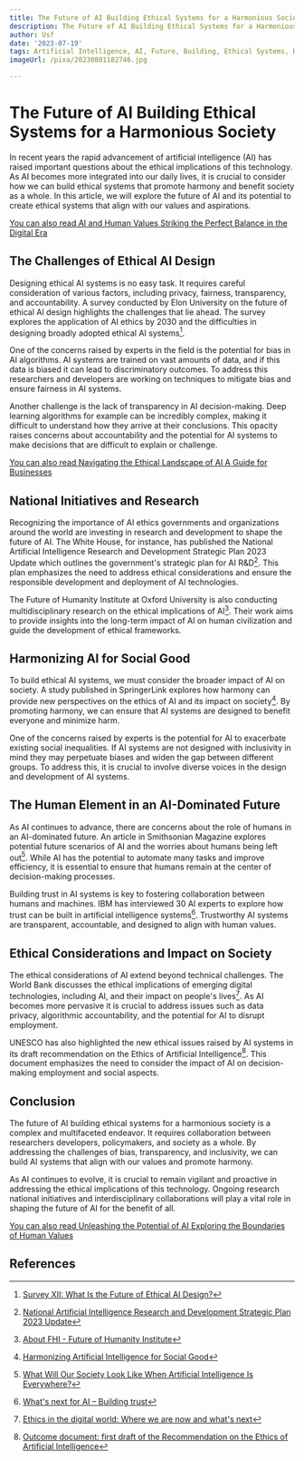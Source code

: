 ```yaml
---
title: The Future of AI Building Ethical Systems for a Harmonious Society
description: The Future of AI Building Ethical Systems for a Harmonious Society
author: Usf
date: '2023-07-19'
tags: Artificial Intelligence, AI, Future, Building, Ethical Systems, Harmonious Society
imageUrl: /pixa/20230801182746.jpg

---
```

# The  Future of AI Building Ethical  Systems for  a Harmonious Society

In recent years the  rapid advancement of artificial intelligence (AI) has raised important questions about the ethical implications of this technology. As AI  becomes  more integrated into our daily lives, it is crucial  to consider how we can build ethical systems that promote harmony and benefit society as a whole. In this article, we will explore the future of AI and its potential to create ethical systems that align with our values and aspirations.

[You can also read AI and  Human Values Striking  the Perfect Balance in the Digital Era](AI%20and%20Human%20Values%20Striking%20the%20Perfect%20Balance%20in%20the%20Digital%20Era)


## The Challenges of Ethical AI Design

Designing ethical AI systems is no easy  task.  It requires careful consideration of various factors, including  privacy, fairness, transparency, and accountability. A survey conducted by  Elon University on the future of  ethical AI design highlights the challenges that lie ahead. The survey explores  the application of  AI ethics by 2030 and the difficulties in designing broadly adopted ethical AI systems[^1].

One of the concerns raised by experts in the field is the potential for bias in AI algorithms. AI systems are  trained on vast amounts of data, and if this data is biased  it can lead to discriminatory outcomes. To address this researchers and developers are  working on techniques to mitigate bias and ensure fairness  in AI systems.

Another  challenge is the lack  of transparency in  AI decision-making.  Deep learning algorithms for example can be incredibly  complex, making it difficult to understand how they arrive at  their conclusions. This opacity raises concerns about accountability and  the potential for AI systems to make decisions that are difficult to explain or challenge.

[You can also read Navigating the Ethical Landscape of AI A Guide for Businesses](Navigating%20the%20Ethical%20Landscape%20of%20AI%20A%20Guide%20for%20Businesses)


## National Initiatives and Research

Recognizing  the importance of  AI ethics governments and organizations around the world are investing in research and development to shape the future of AI. The White House,  for instance, has published the National Artificial Intelligence Research and Development Strategic Plan 2023 Update which outlines the  government's strategic plan for AI R&D[^2]. This plan emphasizes the need to address ethical considerations  and ensure the responsible development and  deployment of AI technologies.

The Future of Humanity Institute at Oxford University is also conducting multidisciplinary  research on the ethical  implications of  AI[^8]. Their work aims to provide insights into  the long-term impact of AI on human civilization and guide the development of ethical  frameworks.

## Harmonizing AI  for Social Good

To build ethical AI systems, we must consider the broader impact of AI on society. A study published in SpringerLink explores how harmony can provide new perspectives on the ethics of AI and its impact on society[^4]. By promoting harmony, we can  ensure  that AI systems are designed to benefit everyone and minimize harm.

One of  the concerns raised  by experts is  the potential  for AI to exacerbate existing social  inequalities. If AI systems are not designed with inclusivity in mind they  may  perpetuate biases and widen the  gap between different groups. To address this, it is crucial to involve diverse voices in the design and development of AI systems.

##  The Human  Element in an AI-Dominated Future

As AI continues to advance, there are concerns about the role of humans  in an AI-dominated future. An article in Smithsonian Magazine explores potential future  scenarios  of AI and the worries about humans being left out[^5]. While AI has the potential to automate many tasks and improve efficiency, it  is essential to ensure that humans remain at the center  of  decision-making processes.

Building trust  in AI systems is key to  fostering collaboration between humans and machines. IBM  has interviewed 30 AI  experts to explore how trust can be built in artificial intelligence systems[^6]. Trustworthy AI systems are transparent, accountable, and designed to  align with human values.

## Ethical Considerations and Impact on Society

The ethical considerations  of AI extend beyond technical challenges. The World Bank discusses the ethical implications of emerging digital technologies, including AI, and their impact on people's lives[^7]. As  AI becomes more pervasive it is crucial to address issues such as data privacy, algorithmic  accountability, and the potential for AI to disrupt employment.

UNESCO has also highlighted the new ethical issues raised by AI  systems in its draft recommendation on the Ethics of Artificial  Intelligence[^9]. This document emphasizes the need to consider  the impact of AI on decision-making employment and social aspects.

## Conclusion

The future of AI building ethical systems for a harmonious society is a complex and multifaceted endeavor. It requires collaboration between researchers developers, policymakers, and society as a whole. By addressing  the challenges of bias, transparency, and inclusivity, we can build AI systems that  align with our values and promote harmony.

As AI continues to evolve, it is crucial to remain vigilant and  proactive in addressing the ethical implications of this technology.  Ongoing research national initiatives and interdisciplinary  collaborations will  play a vital role  in shaping the future of AI for  the benefit of all.

[You can also read Unleashing the Potential of AI Exploring the Boundaries of Human Values](Unleashing%20the%20Potential%20of%20AI%20Exploring%20the%20Boundaries%20of%20Human%20Values)


## References

[^1]: [Survey XII: What Is the  Future of Ethical  AI Design?](https://www.elon.edu/u/imagining/surveys/xii-2021/ethical-ai-design-2030/)
[^2]: [National Artificial Intelligence Research and Development  Strategic Plan 2023 Update](https://www.whitehouse.gov/wp-content/uploads/2023/05/National-Artificial-Intelligence-Research-and-Development-Strategic-Plan-2023-Update.pdf)
[^3]: [Worries about developments in AI](https://www.pewresearch.org/internet/2021/06/16/1-worries-about-developments-in-ai/)
[^4]: [Harmonizing Artificial  Intelligence for  Social Good](https://link.springer.com/article/10.1007/s13347-020-00421-8)
[^5]:  [What Will Our Society Look Like  When Artificial Intelligence  Is Everywhere?](https://www.smithsonianmag.com/innovation/artificial-intelligence-future-scenarios-180968403/)
[^6]: [What's next for  AI –  Building trust](https://www.ibm.com/watson/advantage-reports/future-of-artificial-intelligence/building-trust-in-ai.html)
[^7]:  [Ethics in the digital world: Where we are now and what's next](https://blogs.worldbank.org/opendata/ethics-digital-world-where-we-are-now-and-whats-next)
[^8]: [About FHI - Future of Humanity Institute](https://www.fhi.ox.ac.uk/about-fhi/)
[^9]: [Outcome document: first  draft of the Recommendation on the Ethics of  Artificial  Intelligence](https://unesdoc.unesco.org/ark:/48223/pf0000373434)
[^10]:  [Ethics of Artificial Intelligence](https://iep.utm.edu/ethics-of-artificial-intelligence/)